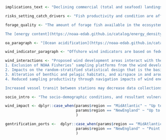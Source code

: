 
```r

implications_text <- "Declining commercial (total and seafood) landings and recreational harvest can be driven by many interacting factors, including combinations of ecosystem and stock production, management actions, market conditions, and environmental change. While we cannot evaluate all possible drivers at present, here we evaluate the extent to which stock status, management, and system biomass trends may play a role."

risks_setting_catch_drivers <- "Fish productivity and condition are affected by increasing metabolic demands from increasing temperature, combined with changes in the availability and quality of prey. Long-term environmental trends and episodic extreme temperatures, ocean acidification, and low oxygen events represent multiple stressors that can affect growth rates, reproductive success, recruitment, and cause mortality."

forage_quality <- "The amount of forage fish available in the ecosystem combined with the energy content of the forage species determines the amount of energy potentially available to predators in the ecosystem. Changes in the forage base can drive managed and protected species production.

The [energy content](https://noaa-edab.github.io/catalog/energy_density.html) of juvenile and adult forage fish as prey is related to forage fish growth and reproductive cycles, as well as environmental conditions. The energy content of Atlantic herring was estimated to be highest of any forage species in the 1980s and 1990s, based on very small numbers of fish. Most observations from the NEFSC trawl surveys are below the previous estimates (Fig. \\ref{fig:energy-density}). However, a recent study that included samples from additional sources indicated herring energy density peaked in summer, with some values closer to the historic estimates. Silver hake, longfin squid (*Loligo* in figure) and shortfin squid (*Illex* in figure) remain lower than previous estimates."

oa_paragraph <- "[Ocean acidification](https://noaa-edab.github.io/catalog/ocean_acidification.html) risks vary among species and include reduced survival, growth, reproduction, and productivity, where high OA risk indicates potential negative effects to species. OA risk can also be heightened during colder conditions due to increased $CO_2$ absorption by the water or by transport of high $CO_2$ water masses (see [highlights section](#highlights)). Higher OA risk conditions were observed for Atlantic sea scallop and longfin squid in Long Island Sound and the nearshore and mid shelf regions of the New Jersey shelf during summers of 2016, 2018, 2019, 2023, and 2024 (Fig. \\ref{fig:mab-oa}). The OA indicator observed on the Mid-Atlantic coastal shelf during summer 2024 was the most extreme recorded when compared to all of the years sampled (since 2007)."

wind_indicator_paragraph <- "Offshore wind indicators are based on federal logbook data and do not include all data for all fisheries; therefore a complete evaluation of potential offshore wind energy development impacts would need to be supplemented by other data sources. For further information on the utility of the data, see the [socioeconomic impacts of offshore wind development data reports page](https://www.fisheries.noaa.gov/resource/data/socioeconomic-impacts-atlantic-offshore-wind-development)."

wind_interactions <- "Proposed wind development areas interact with the region’s federal scientific surveys. Scientific surveys are impacted by offshore wind in four ways:
1. Exclusion of NOAA Fisheries’ sampling platforms from the wind development area due to operational and safety limitations.
2. Impacts on the random-stratified statistical design that is the basis for scientific assessments, advice, and analyses.
3. Alteration of benthic and pelagic habitats, and airspace in and around the wind energy development, requiring new designs and methods to sample new habitats.
4. Reduced sampling productivity through navigation impacts of wind energy infrastructure on aerial and vessel survey operations.

Increased vessel transit between stations may decrease data collections that are already limited by annual days-at-sea day allocations. The total survey area overlap ranges from 1-70% for all Greater Atlantic federal surveys as of 2024. Individual survey strata have significant interaction with wind areas, including the sea scallop survey (up to 96% of individual strata) and the bottom trawl survey (up to 60% strata overlap). Additionally, up to 50% of the southern New England North Atlantic right whale survey’s area overlaps with proposed project areas and a region-wide survey mitigation program is underway."

socio_intro <- "The socio-demographic conditions, and resultant vulnerabilities, of some communities may further exacerbate the impacts of offshore wind development in the Northeast such that the impacts of offshore wind development are expected to differentially [impact specific coastal communities](https://noaa-edab.github.io/catalog/wind_port.html) (Fig. \\ref{fig:wea-port-rev}). Additionally, impacts of offshore wind development may unevenly affect individual operators, with some permit holders deriving a much higher proportion of revenue from wind areas than the port-based mean."

wind_impact <- dplyr::case_when(params$region == "MidAtlantic" ~ "Up to 15% of maximum annual fisheries revenue for major Mid-Atlantic commercial species",
                                params$region == "NewEngland" ~ "Up to 12% of total average revenue for major New England commercial species"
                                )

gentrification_ports <-  dplyr::case_when(params$region == "MidAtlantic" ~ "Beaufort, NC, and Cape May, Barnegat Light, and Long Beach, NJ",
                                params$region == "NewEngland" ~ "Point Judith and Newport, RI; and Boston and New Bedford, MA"
                                )
```